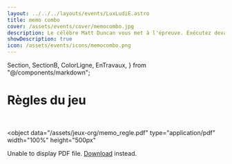 ```yaml
---
layout: ../../../layouts/events/LuxLudiE.astro
title: memo combo
cover: /assets/events/cover/memocombo.jpg
description: Le célèbre Matt Duncan vous met à l'épreuve. Exécutez devant lui les meilleures attaques, des meilleurs combattants, des meilleures écoles dans ce jeu alliant mémoire et rapidité. Soyez le premier à sortir du chaos de ce dôjô en vous délestant des cartes de votre main
showDescription: true
icon: /assets/events/icons/memocombo.png
---
```


  Section,
  SectionB,
  ColorLigne,
  EnTravaux,
} from "@/components/markdown";

<SectionB>

# Règles du jeu

<ColorLigne />

<br />

<object
  data="/assets/jeux-org/memo_regle.pdf"
  type="application/pdf"
  width="100%"
  height="500px"
>
  <p>
    Unable to display PDF file.
    <a href="/assets/jeux-org/memo_regle.pdf">Download</a> instead.
  </p>
</object>

</SectionB>

<Section>

<EnTravaux />

</Section>
